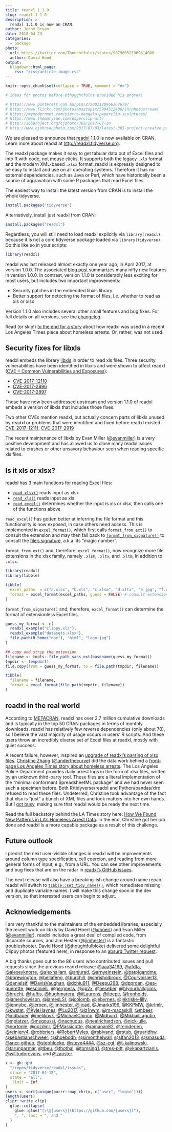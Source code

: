 ```yaml
---
title: readxl 1.1.0
slug: readxl-1-1-0
description: >
  readxl 1.1.0 is now on CRAN.
author: Jenny Bryan
date: 2018-04-23
categories:
  - package
photo:
  url: https://twitter.com/Thoughtfulnz/status/987900521309614080
  author: David Hood
output:
  blogdown::html_page:
    css: "/css/article-image.css"
---
```


```r
knitr::opts_chunk$set(collapse = TRUE, comment = "#>")

# ideas for photos before @thoughtfulnz provided his photos!

# https://www.pinterest.com.au/pin/275001120966367679/
# https://www.flickr.com/photos/mazzapix/5904512406/in/photostream/
# https://mymodernmet.com/pietro-dangelo-paperclip-sculptures/
# https://www.themarysue.com/paperclip-art/
# http://365project.org/cjphoto/365/2017-07-10
# http://www.cjohnsonphoto.com/2017/07/03/latest-365-project-creatve-paperclip-theme/
```

We are pleased to announce that [readxl](http://readxl.tidyverse.org) 1.1.0 is now available on CRAN. Learn more about readxl at <http://readxl.tidyverse.org>.

The readxl package makes it easy to get tabular data out of Excel files and into R with code, not mouse clicks. It supports both the legacy `.xls` format and the modern XML-based `.xlsx` format. readxl is expressly designed to be easy to install and use on all operating systems. Therefore it has no external dependencies, such as Java or Perl, which have historically been a source of aggravation with some R packages that read Excel files. 

The easiest way to install the latest version from CRAN is to install the whole tidyverse.

```r
install.packages("tidyverse")
```

Alternatively, install just readxl from CRAN:

```r
install.packages("readxl")
```

Regardless, you will still need to load readxl explicitly via `library(readxl)`, because it is not a core tidyverse package loaded via `library(tidyverse)`. Do this like so in your scripts:

```r
library(readxl)
```

readxl was last released almost exactly one year ago, in April 2017, at version 1.0.0. The associated [blog post](http://readxl.tidyverse.org/articles/releases/readxl-1.0.0.html) summarizes many nifty new features in version 1.0.0. In contrast, version 1.1.0 is considerably less exciting for most users, but includes two important improvements:

  * Security patches in the embedded libxls library
  * Better support for detecting the format of files, i.e. whether to read as xls or xlsx
  
Version 1.1.0 also includes several other small features and bug fixes. For full details on all versions, see the [changelog](http://readxl.tidyverse.org/news/index.html).

Read (or skip!) [to the end for a story](#readxl-in-the-real-world) about how readxl was used in a recent Los Angeles Times piece about homeless arrests. Or, rather, was not used.

## Security fixes for libxls

readxl embeds the library [libxls](https://github.com/evanmiller/libxls) in order to read xls files. Three security vulnerabilities have been identified in libxls and were shown to affect readxl ([CVE = Common Vulnerabilities and Exposures](https://en.wikipedia.org/wiki/Common_Vulnerabilities_and_Exposures)):

  * [CVE-2017-12110](https://www.talosintelligence.com/vulnerability_reports/TALOS-2017-0462)
  * [CVE-2017-2896](https://www.talosintelligence.com/vulnerability_reports/TALOS-2017-0403)
  * [CVE-2017-2897](https://www.talosintelligence.com/vulnerability_reports/TALOS-2017-0404)
  
Those have now been addressed upstream and version 1.1.0 of readxl embeds a version of libxls that includes those fixes.

Two other CVEs mention readxl, but actually concern parts of libxls unused by readxl or problems that were identified and fixed before readxl existed. [CVE-2017-12111](https://www.talosintelligence.com/vulnerability_reports/TALOS-2017-0463), [CVE-2017-2919](https://www.talosintelligence.com/vulnerability_reports/TALOS-2017-0426)

The recent maintenance of libxls by Evan Miller ([\@evanmiller](https://github.com/evanmiller)) is a very positive development and has allowed us to close many readxl issues related to crashes or other unsavory behaviour seen when reading specific xls files.

## Is it xls or xlsx?

readxl has 3 main functions for reading Excel files:

  * [`read_xlsx()`](http://readxl.tidyverse.org/reference/read_excel.html) reads input as xlsx
  * [`read_xls()`](http://readxl.tidyverse.org/reference/read_excel.html) reads input as xls
  * [`read_excel()`](http://readxl.tidyverse.org/reference/read_excel.html) determines whether the input is xls or xlsx, then calls one of the functions above
    
`read_excel()` has gotten better at inferring the file format and this functionality is now exposed, in case others need access. This is implemented in [`excel_format()`](http://readxl.tidyverse.org/reference/excel_format.html), which first calls [`format_from_ext()`](http://readxl.tidyverse.org/reference/excel_format.html) to consult the extension and may then fall back to [`format_from_signature()`](http://readxl.tidyverse.org/reference/excel_format.html) to consult the [file's signature](https://en.wikipedia.org/wiki/List_of_file_signatures), a.k.a. its "magic number".

`format_from_ext()` and, therefore, `excel_format()`, now recognize more file extensions in the xlsx family, namely `.xlsm`, `.xltx`, and `.xltm`, in addition to `.xlsx`.
  
```r
library(readxl)
library(tibble)

tibble(
  excel_paths  = c("a.xlsx", "b.xls", "c.xlsm", "d.xltx", "e.jpg", "f.csv", "g"),
  format = excel_format(excel_paths, guess = FALSE) # consult extension **only**
)
```

`format_from_signature()` and, therefore, `excel_format()` can determine the format of extensionless Excel files.

```r
guess_my_format <- c(
  readxl_example("clippy.xls"),
  readxl_example("datasets.xlsx"),
  file.path(R.home("doc"), "html", "logo.jpg")
)

## copy and strip the extension
filename <- tools::file_path_sans_ext(basename(guess_my_format))
tmpdir <- tempdir()
file.copy(from = guess_my_format, to = file.path(tmpdir, filename))

tibble(
  filename = filename,
  format = excel_format(file.path(tmpdir, filename))
)
```

## readxl in the real world

According to [METACRAN](https://cranlogs.r-pkg.org), readxl has over 2.7 million cumulative downloads and is typically in the top 50 CRAN packages in terms of monthly downloads. readxl has relatively few reverse dependencies (only about 70), so I believe the vast majority of usage occurs in users' R scripts. And these users throw an incredibly diverse set of Excel files at readxl, mostly with quiet success.

A recent failure, however, inspired an [upgrade of readxl's parsing of xlsx files](https://github.com/tidyverse/readxl/commit/eeeebf8171540a7cd14b373d20b08efbac7e3cd2). [Christine Zhang](https://twitter.com/christinezhang) ([\@underthecurve](https://github.com/underthecurve)) did the data work behind a [front-page Los Angeles Times story about homeless arrests](http://www.latimes.com/local/politics/la-me-homeless-arrests-20180204-story.html). The Los Angeles Police Department provides daily arrest logs in the form of xlsx files, written by an unknown third-party tool. These files are a literal implementation of the "minimal conformant SpreadsheetML package" and we had never seen such a specimen before. Both R/tidyverse/readxl and Python/pandas/xlrd refused to read these files. Undeterred, Christine took advantage of the fact that xlsx is "just" a bunch of XML files and took matters into her own hands. But I [got busy](https://github.com/tidyverse/readxl/pull/437), making sure that readxl would be ready the next time.

Read the full backstory behind the LA Times story here: [How We Found New Patterns in LA's Homeless Arrest Data](https://source.opennews.org/articles/how-we-found-new-patterns-la-homeless-arrest/). In the end, Christine got her job done and readxl is a more capable package as a result of this challenge.

## Future outlook

I predict the next user-visible changes in readxl will be improvements around column type specification, cell coercion, and reading from more general forms of input, e.g., from a URL. You can see other improvements and bug fixes that are on the radar in [readxl's GitHub issues](https://github.com/tidyverse/readxl/issues).

The next release will also have a breaking-ish change around name repair. readxl will switch to [`tibble::set_tidy_names()`](http://tibble.tidyverse.org/reference/tidy_names.html), which remediates missing and duplicate variable names. I will make this change soon in the dev version, so that interested users can begin to adjust.

## Acknowledgements

I am very thankful to the maintainers of the embedded libraries, especially the recent work on libxls by David Hoerl ([\@dhoerl](https://github.com/dhoerl)) and Evan Miller ([\@evanmiller](https://github.com/evanmiller)). readxl includes a great deal of compiled code, from disparate sources, and Jim Hester ([\@jimhester](https://github.com/jimhester)) is a fantastic troubleshooter. David Hood ([\@thoughtfulbloke](https://github.com/thoughtfulbloke)) delivered some delightful Clippy photos (featured here), in response to an [absurd Twitter request](https://twitter.com/JennyBryan/status/987415546596503552).

A big thanks goes out to the 86 users who contributed issues and pull requests since the previous readxl release: [\@aaa34169](https://github.com/aaa34169), [\@afdta](https://github.com/afdta), [\@alexeyknorre](https://github.com/alexeyknorre), [\@alexhallam](https://github.com/alexhallam), [\@anjurad](https://github.com/anjurad), [\@arnyeinstein](https://github.com/arnyeinstein), [\@batpigandme](https://github.com/batpigandme), [\@bbrewington](https://github.com/bbrewington), [\@bellafeng](https://github.com/bellafeng), [\@burchill](https://github.com/burchill), [\@chrisholbrook](https://github.com/chrisholbrook), [\@Courvoisier13](https://github.com/Courvoisier13), [\@danielsjf](https://github.com/danielsjf), [\@DavisVaughan](https://github.com/DavisVaughan), [\@dchiu911](https://github.com/dchiu911), [\@Deepu298](https://github.com/Deepu298), [\@dpprdan](https://github.com/dpprdan), [\@ea-guerette](https://github.com/ea-guerette), [\@espinielli](https://github.com/espinielli), [\@gergness](https://github.com/gergness), [\@gp2x](https://github.com/gp2x), [\@heseber](https://github.com/heseber), [\@hlynurhallgrims](https://github.com/hlynurhallgrims), [\@hrecht](https://github.com/hrecht), [\@huftis](https://github.com/huftis), [\@hughmarera](https://github.com/hughmarera), [\@iiLaurens](https://github.com/iiLaurens), [\@ilpepe](https://github.com/ilpepe), [\@Ironholds](https://github.com/Ironholds), [\@jameshowison](https://github.com/jameshowison), [\@jamesLSI](https://github.com/jamesLSI), [\@jcolomb](https://github.com/jcolomb), [\@jebyrnes](https://github.com/jebyrnes), [\@jekriske-lilly](https://github.com/jekriske-lilly), [\@jennybc](https://github.com/jennybc), [\@jeroen](https://github.com/jeroen), [\@jimhester](https://github.com/jimhester), [\@jjcad](https://github.com/jjcad), [\@Jmarks199](https://github.com/Jmarks199), [\@KKPMW](https://github.com/KKPMW), [\@krlmlr](https://github.com/krlmlr), [\@kwstat](https://github.com/kwstat), [\@KyleHaynes](https://github.com/KyleHaynes), [\@Lu2017](https://github.com/Lu2017), [\@lz1nwm](https://github.com/lz1nwm), [\@m-macaskill](https://github.com/m-macaskill), [\@mbeer](https://github.com/mbeer), [\@mdbauer](https://github.com/mdbauer), [\@melikovk](https://github.com/melikovk), [\@MichaelChirico](https://github.com/MichaelChirico), [\@MidhunT](https://github.com/MidhunT), [\@MikhailLagutin](https://github.com/MikhailLagutin), [\@mplatzer](https://github.com/mplatzer), [\@msgoussi](https://github.com/msgoussi), [\@nacnudus](https://github.com/nacnudus), [\@nealrichardson](https://github.com/nealrichardson), [\@nick-ulle](https://github.com/nick-ulle), [\@nortonle](https://github.com/nortonle), [\@oozdmr](https://github.com/oozdmr), [\@PMassicotte](https://github.com/PMassicotte), [\@ramanan82](https://github.com/ramanan82), [\@reinderien](https://github.com/reinderien), [\@reinierv4](https://github.com/reinierv4), [\@robbriers](https://github.com/robbriers), [\@RobertMyles](https://github.com/RobertMyles), [\@rsbivand](https://github.com/rsbivand), [\@rstub](https://github.com/rstub), [\@ruaridhw](https://github.com/ruaridhw), [\@sebastianschweer](https://github.com/sebastianschweer), [\@shoebodh](https://github.com/shoebodh), [\@simonthelwall](https://github.com/simonthelwall), [\@slfan2013](https://github.com/slfan2013), [\@smasuda](https://github.com/smasuda), [\@sncr-github](https://github.com/sncr-github), [\@stephlocke](https://github.com/stephlocke), [\@steve4444](https://github.com/steve4444), [\@sz-cgt](https://github.com/sz-cgt), [\@t-kalinowski](https://github.com/t-kalinowski), [\@tarunparmar](https://github.com/tarunparmar), [\@tbeu](https://github.com/tbeu), [\@thothal](https://github.com/thothal), [\@tomsing1](https://github.com/tomsing1), [\@tres-pitt](https://github.com/tres-pitt), [\@vkapartzianis](https://github.com/vkapartzianis), [\@willtudorevans](https://github.com/willtudorevans), and [\@zauster](https://github.com/zauster).

```r
x <- gh::gh(
  "/repos/tidyverse/readxl/issues",
  since = "2017-04-18",
  state = "all",
  .limit = Inf
)
users <- sort(unique(purrr::map_chr(x, c("user", "login"))))
length(users)
clipr::write_clip(
  glue::collapse(
    glue::glue("[\\@{users}](https://github.com/{users})"),
    ", ", last = ", and "
  )
)
```

